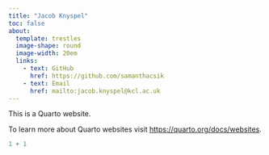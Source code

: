 ```yaml
---
title: "Jacob Knyspel"
toc: false
about: 
  template: trestles
  image-shape: round
  image-width: 20em
  links:
    - text: GitHub
      href: https://github.com/samanthacsik
    - text: Email
      href: mailto:jacob.knyspel@kcl.ac.uk
---
```


This is a Quarto website.

To learn more about Quarto websites visit <https://quarto.org/docs/websites>.

```r
1 + 1
```
